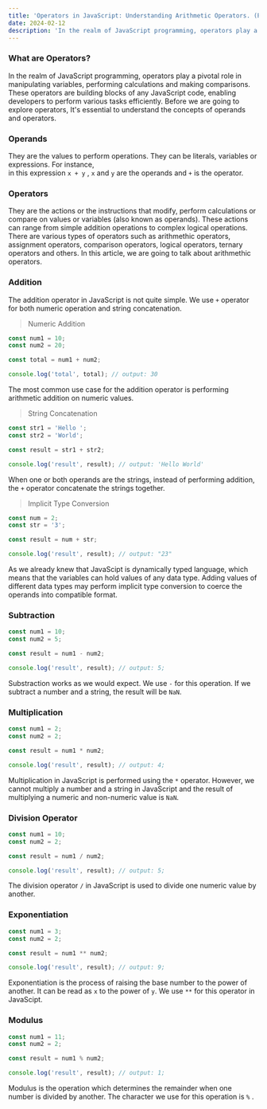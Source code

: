 ```yaml
---
title: 'Operators in JavaScript: Understanding Arithmetic Operators. (Part-1)'
date: 2024-02-12
description: 'In the realm of JavaScript programming, operators play a pivotal role in manipulating variables, performing calculations and making comparisons. These operators are building blocks of any JavaScript code, enabling developers to perform various tasks efficiently.'
---
```


### What are Operators?

In the realm of JavaScript programming, operators play a pivotal role in manipulating variables, performing
calculations and making comparisons. These operators are building blocks of any JavaScript code,
enabling developers to perform various tasks efficiently. Before we are going to explore operators, It's
essential to understand the concepts of operands and operators.

### Operands

They are the values to perform operations. They can be literals, variables or expressions. For instance, \
in this expression `x + y` , `x` and `y` are the operands and `+` is the operator.

### Operators

They are the actions or the instructions that modify, perform calculations or compare on values or
variables (also known as operands). These actions can range from simple addition operations to complex logical operations.
There are various types of operators such as arithmethic operators, assignment operators,
comparison operators, logical operators, ternary operators and others. In this article, we are going to talk about
arithmethic operators.

### Addition

The addition operator in JavaScript is not quite simple. We use `+` operator for both numeric operation and string
concatenation.

> Numeric Addition

```js
const num1 = 10;
const num2 = 20;

const total = num1 + num2;

console.log('total', total); // output: 30
```

The most common use case for the addition operator is performing arithmetic addition on numeric values.

> String Concatenation

```js
const str1 = 'Hello ';
const str2 = 'World';

const result = str1 + str2;

console.log('result', result); // output: 'Hello World'
```

When one or both operands are the strings, instead of performing addition, the `+` operator concatenate the strings
together.

> Implicit Type Conversion

```js
const num = 2;
const str = '3';

const result = num + str;

console.log('result', result); // output: "23"
```

As we already knew that JavaScipt is dynamically typed language, which means that the variables can hold values of any
data type. Adding values of different data types may perform implicit type conversion to coerce the operands into compatible
format.

### Subtraction

```js
const num1 = 10;
const num2 = 5;

const result = num1 - num2;

console.log('result', result); // output: 5;
```

Substraction works as we would expect. We use `-` for this operation. If we subtract a number and a string, the result
will be `NaN`.

### Multiplication

```js
const num1 = 2;
const num2 = 2;

const result = num1 * num2;

console.log('result', result); // output: 4;
```

Multiplication in JavaScript is performed using the `*` operator. However, we cannot multiply a number and
a string in JavaScript and the result of multiplying a numeric and non-numeric value is `NaN`.

### Division Operator

```js
const num1 = 10;
const num2 = 2;

const result = num1 / num2;

console.log('result', result); // output: 5;
```

The division operator `/` in JavaScript is used to divide one numeric value by another.

### Exponentiation

```js
const num1 = 3;
const num2 = 2;

const result = num1 ** num2;

console.log('result', result); // output: 9;
```

Exponentiation is the process of raising the base number to the power of another. It can be read as `x` to
the power of `y`. We use `**` for this operator in JavaScipt.

### Modulus

```js
const num1 = 11;
const num2 = 2;

const result = num1 % num2;

console.log('result', result); // output: 1;
```

Modulus is the operation which determines the remainder when one number is divided by another. The character we use
for this operation is `%` .
